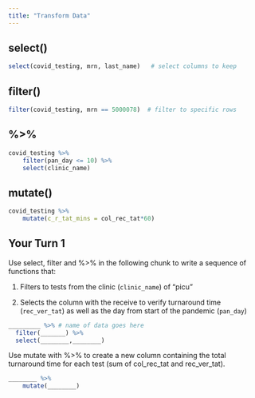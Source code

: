 ```yaml
---
title: "Transform Data"
---
```


## select()

```r
select(covid_testing, mrn, last_name)   # select columns to keep
```


## filter()

```r
filter(covid_testing, mrn == 5000078)  # filter to specific rows
```

## %>%

```r
covid_testing %>% 
	filter(pan_day <= 10) %>% 
	select(clinic_name)
```


## mutate()

```r
covid_testing %>%
	mutate(c_r_tat_mins = col_rec_tat*60)
```


## Your Turn 1

Use select, filter and %>% in the following chunk to write a sequence of functions that: 

1. Filters to tests from the clinic (`clinic_name`) of "picu"

2. Selects the column with the receive to verify turnaround time (`rec_ver_tat`) as well as the day from start of the pandemic (`pan_day`)

```r
_________ %>% # name of data goes here
  filter(_______) %>% 
  select(________,________) 
```

Use mutate with %>% to create a new column containing the total turnaround time for each test (sum of col_rec_tat and rec_ver_tat).

```r
________ %>%
	mutate(________)
```
